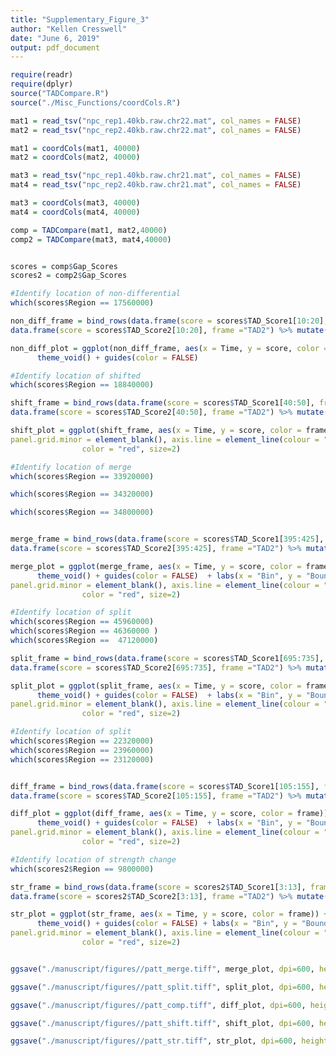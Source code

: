 ```yaml
---
title: "Supplementary_Figure_3"
author: "Kellen Cresswell"
date: "June 6, 2019"
output: pdf_document
---
```


```r
require(readr)
require(dplyr)
source("TADCompare.R")
source("./Misc_Functions/coordCols.R")
```

```r
mat1 = read_tsv("npc_rep1.40kb.raw.chr22.mat", col_names = FALSE)
mat2 = read_tsv("npc_rep2.40kb.raw.chr22.mat", col_names = FALSE)

mat1 = coordCols(mat1, 40000)
mat2 = coordCols(mat2, 40000)

mat3 = read_tsv("npc_rep1.40kb.raw.chr21.mat", col_names = FALSE)
mat4 = read_tsv("npc_rep2.40kb.raw.chr21.mat", col_names = FALSE)

mat3 = coordCols(mat3, 40000)
mat4 = coordCols(mat4, 40000)

comp = TADCompare(mat1, mat2,40000)
comp2 = TADCompare(mat3, mat4,40000)


scores = comp$Gap_Scores
scores2 = comp2$Gap_Scores

#Identify location of non-differential
which(scores$Region == 17560000)

non_diff_frame = bind_rows(data.frame(score = scores$TAD_Score1[10:20], frame = "TAD1") %>% mutate(Time = 1:length(score)),
data.frame(score = scores$TAD_Score2[10:20], frame ="TAD2") %>% mutate(Time = 1:length(score)))

non_diff_plot = ggplot(non_diff_frame, aes(x = Time, y = score, color = frame)) + geom_line() + geom_line(size = 2) +
      theme_void() + guides(color = FALSE)

#Identify location of shifted
which(scores$Region == 18840000)

shift_frame = bind_rows(data.frame(score = scores$TAD_Score1[40:50], frame = "TAD1") %>% mutate(Time = 1:length(score)),
data.frame(score = scores$TAD_Score2[40:50], frame ="TAD2") %>% mutate(Time = 1:length(score)))

shift_plot = ggplot(shift_frame, aes(x = Time, y = score, color = frame)) + geom_line() + geom_line(size = 2) + guides(color = FALSE) + labs(x = "Bin", y = "Boundary Score") + theme_bw(base_size = 24)() + theme(panel.border = element_blank(), panel.grid.major = element_blank(),
panel.grid.minor = element_blank(), axis.line = element_line(colour = "black")) + geom_hline(yintercept=3, linetype="dashed", 
                color = "red", size=2)

#Identify location of merge
which(scores$Region == 33920000)

which(scores$Region == 34320000)

which(scores$Region == 34800000)


merge_frame = bind_rows(data.frame(score = scores$TAD_Score1[395:425], frame = "TAD1") %>% mutate(Time = 1:length(score)),
data.frame(score = scores$TAD_Score2[395:425], frame ="TAD2") %>% mutate(Time = 1:length(score)))

merge_plot = ggplot(merge_frame, aes(x = Time, y = score, color = frame)) + geom_line() + geom_line(size = 2) +
      theme_void() + guides(color = FALSE)  + labs(x = "Bin", y = "Boundary Score") + theme_bw()+ theme(panel.border = element_blank(), panel.grid.major = element_blank(),
panel.grid.minor = element_blank(), axis.line = element_line(colour = "black")) + geom_hline(yintercept=3, linetype="dashed", 
                color = "red", size=2)

#Identify location of split
which(scores$Region == 45960000)
which(scores$Region == 46360000 )
which(scores$Region ==  47120000)

split_frame = bind_rows(data.frame(score = scores$TAD_Score1[695:735], frame = "TAD1") %>% mutate(Time = 1:length(score)),
data.frame(score = scores$TAD_Score2[695:735], frame ="TAD2") %>% mutate(Time = 1:length(score)))

split_plot = ggplot(split_frame, aes(x = Time, y = score, color = frame)) + geom_line() + geom_line(size = 2) +
      theme_void() + guides(color = FALSE)  + labs(x = "Bin", y = "Boundary Score") + theme_bw(base_size = 24)() + theme(panel.border = element_blank(), panel.grid.major = element_blank(),
panel.grid.minor = element_blank(), axis.line = element_line(colour = "black")) + geom_hline(yintercept=3, linetype="dashed", 
                color = "red", size=2)

#Identify location of split
which(scores$Region == 22320000)
which(scores$Region == 23960000)
which(scores$Region == 23120000)


diff_frame = bind_rows(data.frame(score = scores$TAD_Score1[105:155], frame = "TAD1") %>% mutate(Time = 1:length(score)),
data.frame(score = scores$TAD_Score2[105:155], frame ="TAD2") %>% mutate(Time = 1:length(score)))

diff_plot = ggplot(diff_frame, aes(x = Time, y = score, color = frame)) + geom_line() + geom_line(size = 2) +
      theme_void() + guides(color = FALSE)  + labs(x = "Bin", y = "Boundary Score") + theme_bw(base_size = 24)() + theme(panel.border = element_blank(), panel.grid.major = element_blank(),
panel.grid.minor = element_blank(), axis.line = element_line(colour = "black")) + geom_hline(yintercept=3, linetype="dashed", 
                color = "red", size=2)

#Identify location of strength change
which(scores2$Region == 9800000)

str_frame = bind_rows(data.frame(score = scores2$TAD_Score1[3:13], frame = "TAD1") %>% mutate(Time = 1:length(score)),
data.frame(score = scores2$TAD_Score2[3:13], frame ="TAD2") %>% mutate(Time = 1:length(score)))

str_plot = ggplot(str_frame, aes(x = Time, y = score, color = frame)) + geom_line(size = 2) +
      theme_void() + guides(color = FALSE) + labs(x = "Bin", y = "Boundary Score") + theme_bw(base_size = 24)() + theme(panel.border = element_blank(), panel.grid.major = element_blank(),
panel.grid.minor = element_blank(), axis.line = element_line(colour = "black")) + geom_hline(yintercept=3, linetype="dashed", 
                color = "red", size=2)



```

```r
ggsave("./manuscript/figures//patt_merge.tiff", merge_plot, dpi=600, height=2, width=2, units="in", scale=1.8)

ggsave("./manuscript/figures//patt_split.tiff", split_plot, dpi=600, height=2, width=2, units="in", scale=1.8)

ggsave("./manuscript/figures//patt_comp.tiff", diff_plot, dpi=600, height=2, width=2, units="in", scale=1.8)

ggsave("./manuscript/figures//patt_shift.tiff", shift_plot, dpi=600, height=2, width=2, units="in", scale=1.8)

ggsave("./manuscript/figures//patt_str.tiff", str_plot, dpi=600, height=2, width=2, units="in", scale=1.8)


```

